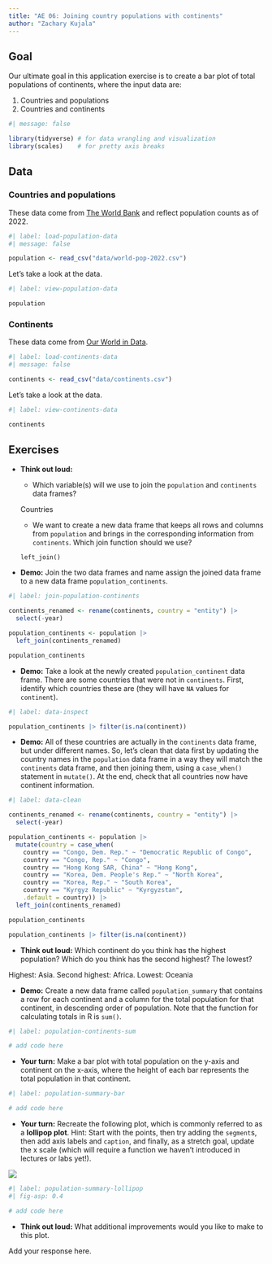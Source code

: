 ```yaml
---
title: "AE 06: Joining country populations with continents"
author: "Zachary Kujala"
---
```


## Goal

Our ultimate goal in this application exercise is to create a bar plot of total populations of continents, where the input data are:

1.  Countries and populations
2.  Countries and continents

```r
#| message: false

library(tidyverse) # for data wrangling and visualization
library(scales)    # for pretty axis breaks
```

## Data

### Countries and populations

These data come from [The World Bank](https://data.worldbank.org/indicator/SP.POP.TOTL) and reflect population counts as of 2022.

```r
#| label: load-population-data
#| message: false

population <- read_csv("data/world-pop-2022.csv")
```

Let's take a look at the data.

```r
#| label: view-population-data

population
```

### Continents

These data come from [Our World in Data](https://ourworldindata.org/grapher/continents-according-to-our-world-in-data).

```r
#| label: load-continents-data
#| message: false

continents <- read_csv("data/continents.csv")
```

Let's take a look at the data.

```r
#| label: view-continents-data

continents
```

## Exercises

-   **Think out loud:**

    -   Which variable(s) will we use to join the `population` and `continents` data frames?

    Countries

    -   We want to create a new data frame that keeps all rows and columns from `population` and brings in the corresponding information from `continents`. Which join function should we use?

    `left_join()`

-   **Demo:** Join the two data frames and name assign the joined data frame to a new data frame `population_continents`.

```r
#| label: join-population-continents

continents_renamed <- rename(continents, country = "entity") |>
  select(-year)

population_continents <- population |>
  left_join(continents_renamed)

population_continents
```

-   **Demo:** Take a look at the newly created `population_continent` data frame. There are some countries that were not in `continents`. First, identify which countries these are (they will have `NA` values for `continent`).

```r
#| label: data-inspect

population_continents |> filter(is.na(continent))
```

-   **Demo:** All of these countries are actually in the `continents` data frame, but under different names. So, let's clean that data first by updating the country names in the `population` data frame in a way they will match the `continents` data frame, and then joining them, using a `case_when()` statement in `mutate()`. At the end, check that all countries now have continent information.

```r
#| label: data-clean

continents_renamed <- rename(continents, country = "entity") |>
  select(-year)

population_continents <- population |>
  mutate(country = case_when(
    country == "Congo, Dem. Rep." ~ "Democratic Republic of Congo",
    country == "Congo, Rep." ~ "Congo",
    country == "Hong Kong SAR, China" ~ "Hong Kong",
    country == "Korea, Dem. People's Rep." ~ "North Korea",
    country == "Korea, Rep." ~ "South Korea",
    country == "Kyrgyz Republic" ~ "Kyrgyzstan",
    .default = country)) |>
  left_join(continents_renamed)

population_continents

population_continents |> filter(is.na(continent))
```

-   **Think out loud:** Which continent do you think has the highest population? Which do you think has the second highest? The lowest?

Highest: Asia. Second highest: Africa. Lowest: Oceania

-   **Demo:** Create a new data frame called `population_summary` that contains a row for each continent and a column for the total population for that continent, in descending order of population. Note that the function for calculating totals in R is `sum()`.

```r
#| label: population-continents-sum

# add code here
```

-   **Your turn:** Make a bar plot with total population on the y-axis and continent on the x-axis, where the height of each bar represents the total population in that continent.

```r
#| label: population-summary-bar

# add code here
```

-   **Your turn:** Recreate the following plot, which is commonly referred to as a **lollipop plot**. Hint: Start with the points, then try adding the `segment`s, then add axis labels and `caption`, and finally, as a stretch goal, update the x scale (which will require a function we haven't introduced in lectures or labs yet!).

![](https://sta199-s24.github.io/images/population-summary-lollipop.png)

```r
#| label: population-summary-lollipop
#| fig-asp: 0.4

# add code here
```

-   **Think out loud:** What additional improvements would you like to make to this plot.

Add your response here.
